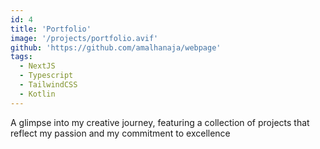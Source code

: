 ```yaml
---
id: 4
title: 'Portfolio'
image: '/projects/portfolio.avif'
github: 'https://github.com/amalhanaja/webpage'
tags:
  - NextJS
  - Typescript
  - TailwindCSS
  - Kotlin
---
```


A glimpse into my creative journey, featuring a collection of projects that reflect my passion and my commitment to excellence